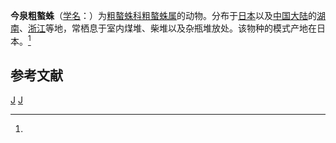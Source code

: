 {{Speciesbox
| genus = Prodidomus
| species = imaidzumii
| authority = (Kishida, 1914)<ref name='id14296'>{{cite web| url =http://www.bioinfo.cn/db05/BjdwSpecies.php?action=view&id=14296| title =今泉粗螯蛛| work =《中国动物物种编目数据库》| publisher =中国科学院微生物研究所| author =中国科学院动物研究所| accessdate =2009-04-28| deadurl =yes| archiveurl =https://web.archive.org/web/20160305013832/http://www.bioinfo.cn/db05/BjdwSpecies.php?action=view&id=14296| archivedate =2016-03-05}}</ref>
}}

'''今泉粗螯蛛'''（[[学名|学名]]：{{lang|la|''Prodidomus imaidzumii''}}）为[[粗螯蛛科|粗螯蛛科]][[粗螯蛛属|粗螯蛛属]]的动物。分布于[[日本|日本]]以及[[中国大陆|中国大陆]]的[[湖南|湖南]]、[[浙江|浙江]]等地，常栖息于室内煤堆、柴堆以及杂瓶堆放处。该物种的模式产地在日本。<ref name='id14296'/>

== 参考文献 ==
{{reflist}}

{{taxonbar}}

[[Category:1914年描述的动物|J]]
[[Category:粗螯蛛属|J]]


{{蜘蛛小作品}}